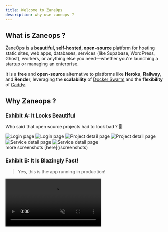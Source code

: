 ```yaml
---
title: Welcome to ZaneOps
description: why use zaneops ?
---
```



## What is Zaneops ?

ZaneOps is a **beautiful, self-hosted, open-source** platform for hosting static sites, web apps, databases, services (like Supabase, WordPress, Ghost), workers, or anything else you need—whether you're launching a startup or managing an enterprise.  

It is a **free** and **open-source** alternative to platforms like **Heroku**, **Railway**, and **Render**, leveraging the **scalability** of [Docker Swarm](https://docs.docker.com/engine/swarm/) and the **flexibility** of [Caddy](https://caddyserver.com/).  

## Why Zaneops ?

### Exhibit A: It Looks Beautiful

Who said that open source projects had to look bad ? 👀

<img className="block dark:hidden" src="/images/login-light.png" alt="Login page" />
<img className="!hidden dark:!block" src="/images/login-dark.png" alt="Login page" />

<img className="block dark:hidden" src="/images/project-detail-light.png" alt="Project detail page" />
<img className="!hidden dark:!block" src="/images/project-detail-dark.png" alt="Project detail page" />

<img className="block dark:hidden" src="/images/service-detail-light.png" alt="Service detail page" />
<img className="!hidden dark:!block" src="/images/service-detail-dark.png" alt="Service detail page" />


<Aside type="note" title="And more...">
more screenshots [here](/screenshots)
</Aside>



### Exhibit B: It Is Blazingly Fast!  

> Yes, this is the app running in production!

<video src="/videos/zaneops-is-fast.mp4" alt="" muted controls />

### Exhibit C: Packed with Features  

ZaneOps is loaded with powerful features:


<CardGrid>
    <Card title="No Vendor Lock-In">
        ZaneOps is **completely free**, self-hosted, and open-source.
        Your data stays on your server.
    </Card>
    <Card title="Simple Deployment">
        ZaneOps is deployed as a simple **Docker stack**, allowing you to inspect 
        and modify it as needed.
    </Card>
    <Card title="Zero-Downtime Deployments">
        Deploying a new version doesn’t require stopping the old one,
        ensuring uninterrupted uptime.
    </Card>
    <Card title="Free SSL Certificates">
        Every domain—custom or auto-generated—gets a free SSL certificate that is automatically renewed on expiration.
    </Card>
    <Card title="Docker Swarm">
        Every service managed by ZaneOps corresponds **one-to-one** with a Docker Swarm service,
        enabling features like automatic rollbacks, multi-cluster support (coming soon),
        and automatic restarts if your application crashes.
    </Card>
    <Card title="Built-in Monitoring"> 
        Automatic **health checks**, detailed **metrics**, and real-time **logs**
        for each service and deployment.
    </Card>
    <Card title="Advanced URL Support"> 
        Supports **wildcard URLs**, multiple services sharing the same domain
        (e.g., frontend on `domain.com/` and API on `domain.com/api`),
        **URL redirections** (permanent, temporary), and multiple URLs per service.
    </Card>
    <Card title="HTTP Logs"> 
        You can [view and analyze](/screenshots#http-logs-page)
        all HTTP requests made to your service over time.
    </Card>
    <Card title="Git-Like Configuration System"> 
        [Review and validate](/screenshots#changes-modal) changes before deploying new versions.
    </Card>
    <Card title="Deployment Webhooks"> 
        Easily set up [CI/CD workflows](/deploying-with-github-actions).
    </Card>
    <Card title="Resource Limits"> 
        Set **maximum memory (RAM) and CPU usage** per service.
    </Card>
    <Card title="Flexible Volume Management"> 
        Attach as many volumes as needed and/or bind them to local paths.
    </Card>
    <Card title="Magic File Mounts"> 
        Override the content of any file inside your services using
        [configuration files](/knowledge-base/config-files).
    </Card>
    <Card title="Easy Environment Variable Management"> 
        Manage your [environment variables](/screenshots#service-environment-variables-page),
        export them as a `.env` file, or import them easily.
    </Card>
</CardGrid>